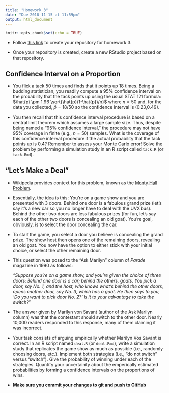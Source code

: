 ```yaml
---
title: "Homework 3"
date: "Due 2018-11-15 at 11:59pm"
output: html_document
---
```



```r
knitr::opts_chunk$set(echo = TRUE)
```

+ Follow [this link](https://classroom.github.com/a/kznEI9RO) to create your 
repository for homework 3.

+ Once your repository is created, create a new RStudio project based on that
repository.

## Confidence Interval on a Proportion

+ You flick a tack 50 times and finds that it points up 18 times.  Being a 
budding statistician, you readily compute a 95% confidence interval on the 
probability that the tack points up using the usual STAT 121 formula: 
$\hat{p} \pm 1.96 \sqrt{\hat{p}(1-\hat{p})/n}$
where $n=50$ and, for the data you collected, $\hat{p}=18/50$ so the confidence
interval is (0.23,0.49).

+ You then recall that this confidence interval procedure is based on a
central limit theorem which assumes a large sample size.  Thus, despite being
named a "95% confidence interval," the procedure may not have 95% coverage in
finite (e.g., $n=50$) samples.  What is the coverage of this confidence 
interval procedure if the actual probability that the tack points up is 0.4? 
Remember to assess your Monte Carlo error!  Solve the problem by performing a 
simulation study in an R script called `tack.R` (or `tack.Rmd`).

## "Let's Make a Deal"

+ Wikipedia provides context for this problem, known as the [Monty Hall 
Problem](https://en.wikipedia.org/wiki/Monty_Hall_problem).

+ Essentially, the idea is this: You're on a game show and you are presented
with 3 doors. Behind one door is a fabulous grand prize (let's say it's a 
new car so you no longer have to deal with the UVX bus). Behind the other two
doors are less fabulous prizes (for fun, let's say each of the other two 
doors is concealing an old goat). You're goal, obviously, is to select the 
door concealing the car.

+ To start the game, you select a door you believe is concealing the grand
prize. The show host then opens one of the remaining doors, revealing an
old goat. You now have the option to either stick with your initial choice, 
or select the other remaining door.

+ This question was posed to the "Ask Marilyn" column of *Parade* magazine in 
1990 as follows:

    *"Suppose you're on a game show, and you're given the choice of three doors: 
Behind one door is a car; behind the others, goats. You pick a door, say No.
1, and the host, who knows what's behind the other doors, opens another door, 
say No. 3, which has a goat. He then says to you, 'Do you want to pick door 
No. 2?' Is it to your advantage to take the switch?"*

+ The answer given by Marilyn von Savant (author of the Ask Marilyn column) 
was that the contestant should switch to the other door. Nearly 10,000 readers
responded to this response, many of them claiming it was incorrect.

+ Your task consists of arguing empirically whether Marilyn Vos Savant is 
correct. In an R script named `deal.R` (or `deal.Rmd`), write a simulation 
study that replicates the game show as much as possible (i.e., randomly 
choosing doors, etc.). Implement both strategies (i.e., "do not switch" versus 
"switch").  Give the probability of winning under each of the strategies. 
Quantify your uncertainity about the emperically estimated probabilities by 
forming a confidence intervals on the proportions of wins.

+  **Make sure you commit your changes to git and push to GitHub**
